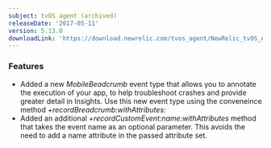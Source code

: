 ```yaml
---
subject: tvOS agent (archived)
releaseDate: '2017-05-11'
version: 5.13.0
downloadLink: 'https://download.newrelic.com/tvos_agent/NewRelic_tvOS_Agent_5.13.0.zip'
---
```


### Features

* Added a new _MobileBeadcrumb_ event type that allows you to annotate the execution of your app, to help troubleshoot crashes and provide greater detail in Insights. Use this new event type using the conveneince method _+recordBreadcrumb:withAttributes:_
* Added an additional _+recordCustomEvent:name:withAttributes_ method that takes the event name as an optional parameter. This avoids the need to add a name attribute in the passed attribute set.
